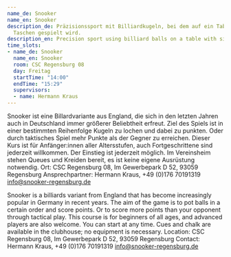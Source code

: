 ```yaml
---
name_de: Snooker
name_en: Snooker
description_de: Präzisionssport mit Billiardkugeln, bei dem auf ein Tablett mit 6
  Taschen gespielt wird.
description_en: Precision sport using billiard balls on a table with six pockets.
time_slots:
- name_de: Snooker
  name_en: Snooker
  room: CSC Regensburg 08
  day: Freitag
  startTime: "14:00"
  endTime: "15:29"
  supervisors:
  - name: Hermann Kraus
---
```


<Locale value="de">
 

 Snooker ist eine Billardvariante aus England, die sich in den letzten Jahren
auch in Deutschland immer größerer Beliebtheit erfreut. Ziel des Spiels ist in
einer bestimmten Reihenfolge Kugeln zu lochen und dabei zu punkten. Oder durch
taktisches Spiel mehr Punkte als der Gegner zu erreichen. Dieser Kurs ist für
Anfänger:innen aller Altersstufen, auch Fortgeschrittene sind jederzeit
willkommen. Der Einstieg ist jederzeit möglich. Im Vereinsheim stehen Queues und
Kreiden bereit, es ist keine eigene Ausrüstung notwendig. Ort: CSC Regensburg
08, Im Gewerbepark D 52, 93059 Regensburg Ansprechpartner: Hermann Kraus, +49
(0)176 70191319 info@snooker-regensburg.de

</Locale>
<Locale value="en">
 

 Snooker is a billiards variant from England that has become increasingly popular
in Germany in recent years. The aim of the game is to pot balls in a certain
order and score points. Or to score more points than your opponent through
tactical play. This course is for beginners of all ages, and advanced players
are also welcome. You can start at any time. Cues and chalk are available in the
clubhouse; no equipment is necessary. Location: CSC Regensburg 08, Im
Gewerbepark D 52, 93059 Regensburg Contact: Hermann Kraus, +49 (0)176 70191319
info@snooker-regensburg.de

</Locale>

